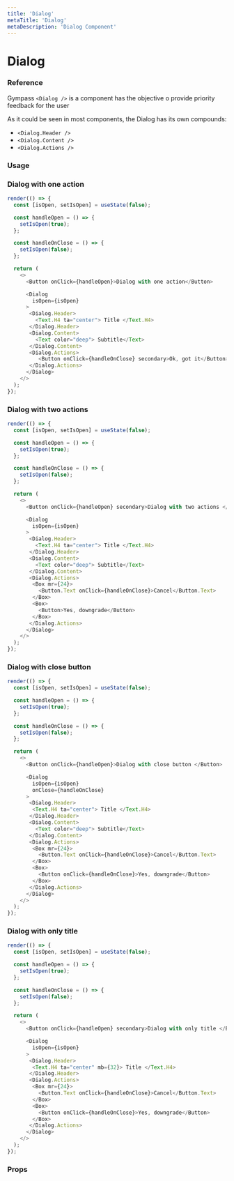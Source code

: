 ```yaml
---
title: 'Dialog'
metaTitle: 'Dialog'
metaDescription: 'Dialog Component'
---
```


# Dialog

### Reference

Gympass `<Dialog />` is a component has the objective o provide priority feedback for the user

As it could be seen in most components, the Dialog has its own compounds:

- `<Dialog.Header />`
- `<Dialog.Content />`
- `<Dialog.Actions />`

### Usage

### Dialog with one action

```javascript state
render(() => {
  const [isOpen, setIsOpen] = useState(false);

  const handleOpen = () => {
    setIsOpen(true);
  };

  const handleOnClose = () => {
    setIsOpen(false);
  };

  return (
    <>
      <Button onClick={handleOpen}>Dialog with one action</Button>

      <Dialog
        isOpen={isOpen}
      >       
       <Dialog.Header>
         <Text.H4 ta="center"> Title </Text.H4> 
       </Dialog.Header>
       <Dialog.Content>
         <Text color="deep"> Subtitle</Text>
       </Dialog.Content>
       <Dialog.Actions>
          <Button onClick={handleOnClose} secondary>Ok, got it</Button>
       </Dialog.Actions>
      </Dialog>
    </>
  );
});
```

### Dialog with two actions

```javascript state
render(() => {
  const [isOpen, setIsOpen] = useState(false);

  const handleOpen = () => {
    setIsOpen(true);
  };

  const handleOnClose = () => {
    setIsOpen(false);
  };

  return (
    <>
      <Button onClick={handleOpen} secondary>Dialog with two actions </Button>

      <Dialog
        isOpen={isOpen}
      >       
       <Dialog.Header>
         <Text.H4 ta="center"> Title </Text.H4> 
       </Dialog.Header>
       <Dialog.Content>
         <Text color="deep"> Subtitle</Text>
       </Dialog.Content>
       <Dialog.Actions>
        <Box mr={24}>
          <Button.Text onClick={handleOnClose}>Cancel</Button.Text>
        </Box>
        <Box>
          <Button>Yes, downgrade</Button>
        </Box>
       </Dialog.Actions>
      </Dialog>
    </>
  );
});
```

### Dialog with close button

```javascript state
render(() => {
  const [isOpen, setIsOpen] = useState(false);

  const handleOpen = () => {
    setIsOpen(true);
  };

  const handleOnClose = () => {
    setIsOpen(false);
  };

  return (
    <>
      <Button onClick={handleOpen}>Dialog with close button </Button>

      <Dialog
        isOpen={isOpen}
        onClose={handleOnClose}
      >       
       <Dialog.Header>
        <Text.H4 ta="center"> Title </Text.H4> 
       </Dialog.Header>
       <Dialog.Content>
         <Text color="deep"> Subtitle</Text>
       </Dialog.Content>
       <Dialog.Actions>
        <Box mr={24}>
          <Button.Text onClick={handleOnClose}>Cancel</Button.Text>
        </Box>
        <Box>
          <Button onClick={handleOnClose}>Yes, downgrade</Button>
        </Box>
       </Dialog.Actions>
      </Dialog>
    </>
  );
});
```

### Dialog with only title

```javascript state
render(() => {
  const [isOpen, setIsOpen] = useState(false);

  const handleOpen = () => {
    setIsOpen(true);
  };

  const handleOnClose = () => {
    setIsOpen(false);
  };

  return (
    <>
      <Button onClick={handleOpen} secondary>Dialog with only title </Button>

      <Dialog
        isOpen={isOpen}
      >       
       <Dialog.Header>
        <Text.H4 ta="center" mb={32}> Title </Text.H4> 
       </Dialog.Header>
       <Dialog.Actions>
        <Box mr={24}>
          <Button.Text onClick={handleOnClose}>Cancel</Button.Text>
        </Box>
        <Box>
          <Button onClick={handleOnClose}>Yes, downgrade</Button>
        </Box>
       </Dialog.Actions>
      </Dialog>
    </>
  );
});
```

### Props

<PropsTable component="Dialog" platform="web" />
